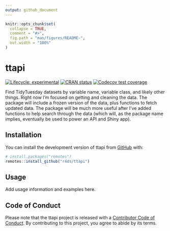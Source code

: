 ```yaml
---
output: github_document
---
```


<!-- README.md is generated from README.Rmd. Please edit that file -->

```r
knitr::opts_chunk$set(
  collapse = TRUE,
  comment = "#>",
  fig.path = "man/figures/README-",
  out.width = "100%"
)
```

# ttapi

<!-- badges: start -->
[![Lifecycle: experimental](https://img.shields.io/badge/lifecycle-experimental-orange.svg)](https://lifecycle.r-lib.org/articles/stages.html#experimental)
[![CRAN status](https://www.r-pkg.org/badges/version/ttapi)](https://CRAN.R-project.org/package=ttapi)
[![Codecov test coverage](https://codecov.io/gh/r4ds/ttapi/branch/main/graph/badge.svg)](https://app.codecov.io/gh/r4ds/ttapi?branch=main)
<!-- badges: end -->

Find TidyTuesday datasets by variable name, variable class, and likely other things.
Right now I'm focused on getting and cleaning the data.
The package will include a frozen version of the data, plus functions to fetch updated data.
The package will be much more useful after I've added functions to help search through the data (which will, as the package name implies, eventually be used to power an API and Shiny app).

## Installation

You can install the development version of ttapi from [GitHub](https://github.com/) with:

``` r
# install.packages("remotes")
remotes::install_github("r4ds/ttapi")
```

## Usage

Add usage information and examples here.

## Code of Conduct

Please note that the ttapi project is released with a [Contributor Code of Conduct](https://r4ds.github.io/ttapi/CODE_OF_CONDUCT.html). By contributing to this project, you agree to abide by its terms.
